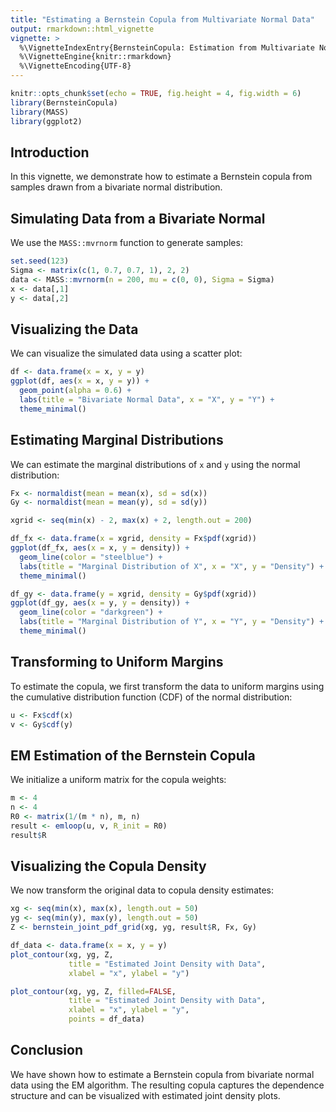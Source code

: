 ```yaml
---
title: "Estimating a Bernstein Copula from Multivariate Normal Data"
output: rmarkdown::html_vignette
vignette: >
  %\VignetteIndexEntry{BernsteinCopula: Estimation from Multivariate Normal}
  %\VignetteEngine{knitr::rmarkdown}
  %\VignetteEncoding{UTF-8}
---
```


```r
knitr::opts_chunk$set(echo = TRUE, fig.height = 4, fig.width = 6)
library(BernsteinCopula)
library(MASS)
library(ggplot2)
```

## Introduction

In this vignette, we demonstrate how to estimate a Bernstein copula from samples drawn from a bivariate normal distribution.

## Simulating Data from a Bivariate Normal

We use the `MASS::mvrnorm` function to generate samples:

```r
set.seed(123)
Sigma <- matrix(c(1, 0.7, 0.7, 1), 2, 2)
data <- MASS::mvrnorm(n = 200, mu = c(0, 0), Sigma = Sigma)
x <- data[,1]
y <- data[,2]
```

## Visualizing the Data

We can visualize the simulated data using a scatter plot:
```r
df <- data.frame(x = x, y = y)
ggplot(df, aes(x = x, y = y)) +
  geom_point(alpha = 0.6) +
  labs(title = "Bivariate Normal Data", x = "X", y = "Y") +
  theme_minimal()
```

## Estimating Marginal Distributions
We can estimate the marginal distributions of `x` and `y` using the normal distribution:
```r
Fx <- normaldist(mean = mean(x), sd = sd(x))
Gy <- normaldist(mean = mean(y), sd = sd(y))

xgrid <- seq(min(x) - 2, max(x) + 2, length.out = 200)

df_fx <- data.frame(x = xgrid, density = Fx$pdf(xgrid))
ggplot(df_fx, aes(x = x, y = density)) +
  geom_line(color = "steelblue") +
  labs(title = "Marginal Distribution of X", x = "X", y = "Density") +
  theme_minimal()

df_gy <- data.frame(y = xgrid, density = Gy$pdf(xgrid))
ggplot(df_gy, aes(x = y, y = density)) +
  geom_line(color = "darkgreen") +
  labs(title = "Marginal Distribution of Y", x = "Y", y = "Density") +
  theme_minimal()
```

## Transforming to Uniform Margins

To estimate the copula, we first transform the data to uniform margins using the cumulative distribution function (CDF) of the normal distribution:

```r
u <- Fx$cdf(x)
v <- Gy$cdf(y)
```

## EM Estimation of the Bernstein Copula

We initialize a uniform matrix for the copula weights:

```r
m <- 4
n <- 4
R0 <- matrix(1/(m * n), m, n)
result <- emloop(u, v, R_init = R0)
result$R
```

## Visualizing the Copula Density

We now transform the original data to copula density estimates:

```r
xg <- seq(min(x), max(x), length.out = 50)
yg <- seq(min(y), max(y), length.out = 50)
Z <- bernstein_joint_pdf_grid(xg, yg, result$R, Fx, Gy)

df_data <- data.frame(x = x, y = y)
plot_contour(xg, yg, Z,
             title = "Estimated Joint Density with Data",
             xlabel = "x", ylabel = "y")

plot_contour(xg, yg, Z, filled=FALSE,
             title = "Estimated Joint Density with Data",
             xlabel = "x", ylabel = "y",
             points = df_data)
```

## Conclusion

We have shown how to estimate a Bernstein copula from bivariate normal data using the EM algorithm. The resulting copula captures the dependence structure and can be visualized with estimated joint density plots.
